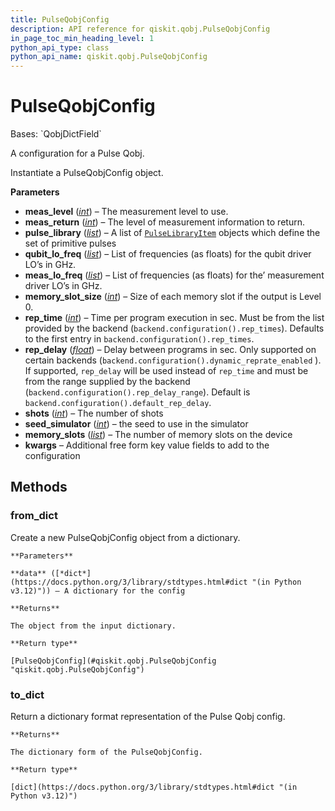 ```yaml
---
title: PulseQobjConfig
description: API reference for qiskit.qobj.PulseQobjConfig
in_page_toc_min_heading_level: 1
python_api_type: class
python_api_name: qiskit.qobj.PulseQobjConfig
---
```


# PulseQobjConfig

<Class id="qiskit.qobj.PulseQobjConfig" isDedicatedPage={true} github="https://github.com/qiskit/qiskit/tree/stable/0.25/qiskit/qobj/pulse_qobj.py" signature="qiskit.qobj.PulseQobjConfig(meas_level, meas_return, pulse_library, qubit_lo_freq, meas_lo_freq, memory_slot_size=None, rep_time=None, rep_delay=None, shots=None, seed_simulator=None, memory_slots=None, **kwargs)" modifiers="class">
  Bases: `QobjDictField`

  A configuration for a Pulse Qobj.

  Instantiate a PulseQobjConfig object.

  **Parameters**

  *   **meas\_level** ([*int*](https://docs.python.org/3/library/functions.html#int "(in Python v3.12)")) – The measurement level to use.
  *   **meas\_return** ([*int*](https://docs.python.org/3/library/functions.html#int "(in Python v3.12)")) – The level of measurement information to return.
  *   **pulse\_library** ([*list*](https://docs.python.org/3/library/stdtypes.html#list "(in Python v3.12)")) – A list of [`PulseLibraryItem`](qiskit.qobj.PulseLibraryItem "qiskit.qobj.PulseLibraryItem") objects which define the set of primitive pulses
  *   **qubit\_lo\_freq** ([*list*](https://docs.python.org/3/library/stdtypes.html#list "(in Python v3.12)")) – List of frequencies (as floats) for the qubit driver LO’s in GHz.
  *   **meas\_lo\_freq** ([*list*](https://docs.python.org/3/library/stdtypes.html#list "(in Python v3.12)")) – List of frequencies (as floats) for the’ measurement driver LO’s in GHz.
  *   **memory\_slot\_size** ([*int*](https://docs.python.org/3/library/functions.html#int "(in Python v3.12)")) – Size of each memory slot if the output is Level 0.
  *   **rep\_time** ([*int*](https://docs.python.org/3/library/functions.html#int "(in Python v3.12)")) – Time per program execution in sec. Must be from the list provided by the backend (`backend.configuration().rep_times`). Defaults to the first entry in `backend.configuration().rep_times`.
  *   **rep\_delay** ([*float*](https://docs.python.org/3/library/functions.html#float "(in Python v3.12)")) – Delay between programs in sec. Only supported on certain backends (`backend.configuration().dynamic_reprate_enabled` ). If supported, `rep_delay` will be used instead of `rep_time` and must be from the range supplied by the backend (`backend.configuration().rep_delay_range`). Default is `backend.configuration().default_rep_delay`.
  *   **shots** ([*int*](https://docs.python.org/3/library/functions.html#int "(in Python v3.12)")) – The number of shots
  *   **seed\_simulator** ([*int*](https://docs.python.org/3/library/functions.html#int "(in Python v3.12)")) – the seed to use in the simulator
  *   **memory\_slots** ([*list*](https://docs.python.org/3/library/stdtypes.html#list "(in Python v3.12)")) – The number of memory slots on the device
  *   **kwargs** – Additional free form key value fields to add to the configuration

  ## Methods

  ### from\_dict

  <Function id="qiskit.qobj.PulseQobjConfig.from_dict" signature="from_dict(data)" modifiers="classmethod">
    Create a new PulseQobjConfig object from a dictionary.

    **Parameters**

    **data** ([*dict*](https://docs.python.org/3/library/stdtypes.html#dict "(in Python v3.12)")) – A dictionary for the config

    **Returns**

    The object from the input dictionary.

    **Return type**

    [PulseQobjConfig](#qiskit.qobj.PulseQobjConfig "qiskit.qobj.PulseQobjConfig")
  </Function>

  ### to\_dict

  <Function id="qiskit.qobj.PulseQobjConfig.to_dict" signature="to_dict()">
    Return a dictionary format representation of the Pulse Qobj config.

    **Returns**

    The dictionary form of the PulseQobjConfig.

    **Return type**

    [dict](https://docs.python.org/3/library/stdtypes.html#dict "(in Python v3.12)")
  </Function>
</Class>


